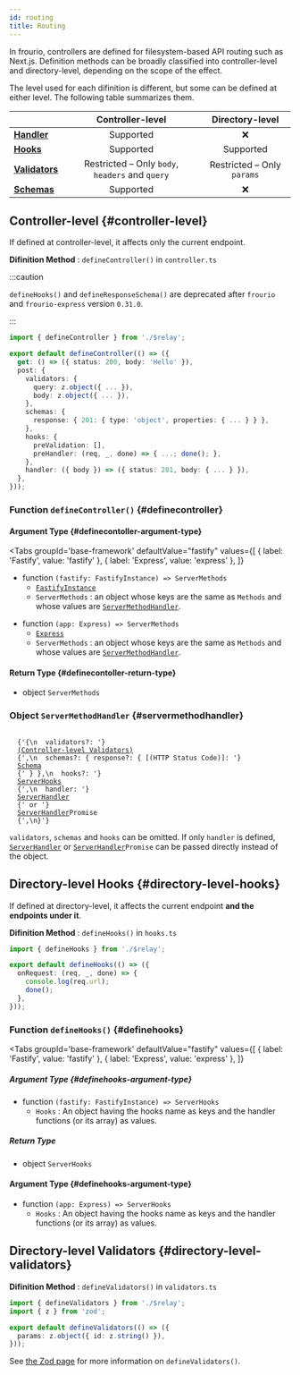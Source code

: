 ```yaml
---
id: routing
title: Routing
---
```



In frourio, controllers are defined for filesystem-based API routing such as Next.js.
Definition methods can be broadly classified into controller-level and directory-level, depending on the scope of the effect.

The level used for each difinition is different, but some can be defined at either level.
The following table summarizes them.

|                                                  |                                        Controller-level                                         |                              Directory-level                               |
| ------------------------------------------------ | :---------------------------------------------------------------------------------------------: | :------------------------------------------------------------------------: |
| [**Handler**](/docs/reference/handler)           |                       <span class="badge badge--success">Supported</span>                       |                                    :x:                                     |
| [**Hooks**](/docs/reference/hooks)               |                       <span class="badge badge--success">Supported</span>                       |            <span class="badge badge--success">Supported</span>             |
| [**Validators**](/docs/reference/validation/zod) | <span class="badge badge--warning">Restricted</span> &ndash; Only `body`, `headers` and `query` | <span class="badge badge--warning">Restricted</span> &ndash; Only `params` |
| [**Schemas**](/docs/reference/responseSchema)    |                       <span class="badge badge--success">Supported</span>                       |                                    :x:                                     |

## Controller-level {#controller-level}

If defined at controller-level, it affects only the current endpoint.

**Difinition Method** : `defineController()` in `controller.ts`

:::caution

`defineHooks()` and `defineResponseSchema()` are deprecated after `frourio` and `frourio-express` version `0.31.0`.

:::

```ts title='controller.ts'
import { defineController } from './$relay';

export default defineController(() => ({
  get: () => ({ status: 200, body: 'Hello' }),
  post: {
    validators: {
      query: z.object({ ... }),
      body: z.object({ ... }),
    },
    schemas: {
      response: { 201: { type: 'object', properties: { ... } } },
    },
    hooks: {
      preValidation: [],
      preHandler: (req, _, done) => { ...; done(); },
    },
    handler: ({ body }) => ({ status: 201, body: { ... } }),
  },
}));
```

### Function `defineController()` {#definecontroller}

#### Argument Type {#definecontoller-argument-type}

<Tabs
  groupId='base-framework'
  defaultValue="fastify"
  values={[
    { label: 'Fastify', value: 'fastify' },
    { label: 'Express', value: 'express' },
  ]}
>
<TabItem value="fastify">

- function `(fastify: FastifyInstance) => ServerMethods`
  - [`FastifyInstance`](https://www.fastify.io/docs/latest/Reference/TypeScript/#fastifyfastifyinstancerawserver-rawrequest-requestgeneric-logger)
  - `ServerMethods` : an object whose keys are the same as `Methods` and whose values are [`ServerMethodHandler`](#object-servermethodhandler).

</TabItem>
<TabItem value="express">

- function `(app: Express) => ServerMethods`
  - [`Express`](https://expressjs.com/en/4x/api.html)
  - `ServerMethods` : an object whose keys are the same as `Methods` and whose values are [`ServerMethodHandler`](#object-servermethodhandler).

</TabItem>
</Tabs>

#### Return Type {#definecontoller-return-type}

- object `ServerMethods`

### Object `ServerMethodHandler` {#servermethodhandler}

<code>
  {'{\n  validators?: '}
  <a href="/docs/reference/validation/zod#controller-level">(Controller-level Validators)</a>
  {',\n  schemas?: { response?: { [(HTTP Status Code)]: '}
  <a href="https://github.com/fastify/fast-json-stringify/blob/master/types/index.d.ts">Schema</a>
  {' } },\n  hooks?: '}
  <a href="/docs/reference/hooks#serverhooks">ServerHooks</a>
  {',\n  handler: '}
  <a href="/docs/reference/handker#serverhandler">ServerHandler</a>
  {' or '}
  <a href="/docs/reference/handker#serverhandler">ServerHandler</a>Promise
  {',\n}'}
</code>

`validators`, `schemas` and `hooks` can be omitted.
If only `handler` is defined, [`ServerHandler`](#function-serverhandler) or <code><a href="#function-serverhandler">ServerHandler</a>Promise</code> can be passed directly instead of the object.

## Directory-level Hooks {#directory-level-hooks}

If defined at directory-level, it affects the current endpoint **and the endpoints under it**.

**Difinition Method** : `defineHooks()` in `hooks.ts`

```ts title='hooks.ts'
import { defineHooks } from './$relay';

export default defineHooks(() => ({
  onRequest: (req, _, done) => {
    console.log(req.url);
    done();
  },
}));
```

### Function `defineHooks()` {#definehooks}

<Tabs
  groupId='base-framework'
  defaultValue="fastify"
  values={[
    { label: 'Fastify', value: 'fastify' },
    { label: 'Express', value: 'express' },
  ]}
>
<TabItem value="fastify">

##### Argument Type {#definehooks-argument-type}

- function `(fastify: FastifyInstance) => ServerHooks`
  - `Hooks` : An object having the hooks name as keys and the handler functions (or its array) as values.

##### Return Type

- object `ServerHooks`

</TabItem>
<TabItem value="express">

#### Argument Type {#definehooks-argument-type}

- function `(app: Express) => ServerHooks`
  - `Hooks` : An object having the hooks name as keys and the handler functions (or its array) as values.

</TabItem>
</Tabs>

## Directory-level Validators {#directory-level-validators}

**Difinition Method** : `defineValidators()` in `validators.ts`

```ts title='validators.ts'
import { defineValidators } from './$relay';
import { z } from 'zod';

export default defineValidators(() => ({
  params: z.object({ id: z.string() }),
}));
```

See [the Zod page](/docs/reference/validation/zod#definevalidators) for more information on `defineValidators()`.
